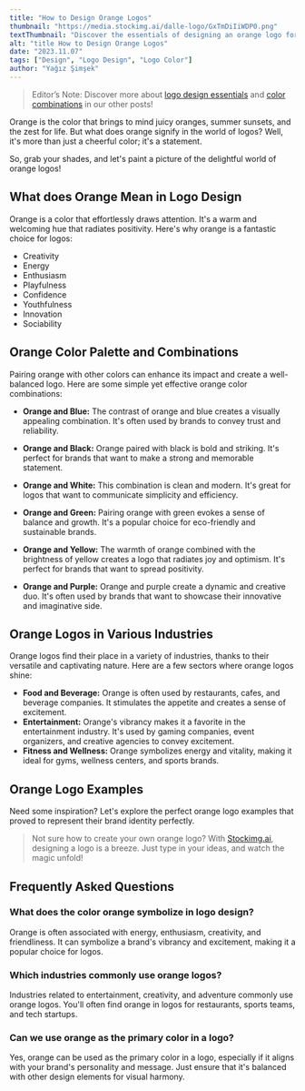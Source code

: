 ```yaml
---
title: "How to Design Orange Logos"
thumbnail: "https://media.stockimg.ai/dalle-logo/GxTmDiIiWDP0.png"
textThumbnail: "Discover the essentials of designing an orange logo for your business! Learn its meaning in design, color combinations, examples and more!"
alt: "title How to Design Orange Logos"
date: "2023.11.07"
tags: ["Design", "Logo Design", "Logo Color"]
author: "Yağız Şimşek"
---
```


<CustomImage
  src="https://media.stockimg.ai/dalle-logo/GxTmDiIiWDP0.png"
  alt="an orange fox logo"
/>

> Editor’s Note: Discover more about [logo design essentials](https://stockimg.ai/blog/design/how-to-design-a-logo) and [color combinations](https://stockimg.ai/blog/design/the-psychology-of-color-in-design) in our other posts!

Orange is the color that brings to mind juicy oranges, summer sunsets, and the zest for life. But what does orange signify in the world of logos? Well, it's more than just a cheerful color; it's a statement.

So, grab your shades, and let's paint a picture of the delightful world of orange logos!

## What does Orange Mean in Logo Design

Orange is a color that effortlessly draws attention. It's a warm and welcoming hue that radiates positivity. Here's why orange is a fantastic choice for logos:

- Creativity
- Energy
- Enthusiasm
- Playfulness
- Confidence
- Youthfulness
- Innovation
- Sociability

## Orange Color Palette and Combinations

Pairing orange with other colors can enhance its impact and create a well-balanced logo. Here are some simple yet effective orange color combinations:
  
- **Orange and Blue:** The contrast of orange and blue creates a visually appealing combination. It's often used by brands to convey trust and reliability.
 
- **Orange and Black:** Orange paired with black is bold and striking. It's perfect for brands that want to make a strong and memorable statement.
 
- **Orange and White:** This combination is clean and modern. It's great for logos that want to communicate simplicity and efficiency.
 
- **Orange and Green:** Pairing orange with green evokes a sense of balance and growth. It's a popular choice for eco-friendly and sustainable brands.
 
- **Orange and Yellow:** The warmth of orange combined with the brightness of yellow creates a logo that radiates joy and optimism. It's perfect for brands that want to spread positivity.
 
- **Orange and Purple:** Orange and purple create a dynamic and creative duo. It's often used by brands that want to showcase their innovative and imaginative side. 

## Orange Logos in Various Industries

Orange logos find their place in a variety of industries, thanks to their versatile and captivating nature. Here are a few sectors where orange logos shine:

- **Food and Beverage:** Orange is often used by restaurants, cafes, and beverage companies. It stimulates the appetite and creates a sense of excitement.
- **Entertainment:** Orange's vibrancy makes it a favorite in the entertainment industry. It's used by gaming companies, event organizers, and creative agencies to convey excitement.
- **Fitness and Wellness:** Orange symbolizes energy and vitality, making it ideal for gyms, wellness centers, and sports brands.

## Orange Logo Examples

Need some inspiration? Let's explore the perfect orange logo examples that proved to represent their brand identity perfectly.

<CustomImage
  src="https://raw.githubusercontent.com/Abdurrahman-Subh/mdx-blog/main/images/gallery-orange-logos.png"
  alt="brands that have orange logos including, hooters, fanta, mozilla firefox, blogger, gulf, easyjet, nickeledion, the home depot, tropicana, amazon, cheetos, jbl, harley davidson, ing bank, soundcloud, hermes"
/>

> Not  sure how to create your own orange logo? With [Stockimg.ai](https://stockimg.ai/), designing a logo is a breeze. Just type in your ideas, and watch the magic unfold!

## Frequently Asked Questions
### What does the color orange symbolize in logo design?
Orange is often associated with energy, enthusiasm, creativity, and friendliness. It can symbolize a brand's vibrancy and excitement, making it a popular choice for logos.
### Which industries commonly use orange logos?
Industries related to entertainment, creativity, and adventure commonly use orange logos. You'll often find orange in logos for restaurants, sports teams, and tech startups.
### Can we use orange as the primary color in a logo?
Yes, orange can be used as the primary color in a logo, especially if it aligns with your brand's personality and message. Just ensure that it's balanced with other design elements for visual harmony.
